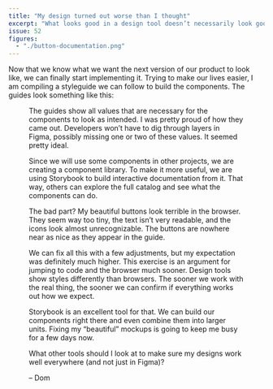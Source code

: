 ```yaml
---
title: "My design turned out worse than I thought"
excerpt: "What looks good in a design tool doesn’t necessarily look good in a browser. Working in both at the same time helps you catch those mistakes early."
issue: 52
figures:
  - "./button-documentation.png"
---
```


Now that we know what we want the next version of our product to look like, we can finally start implementing it. Trying to make our lives easier, I am compiling a styleguide we can follow to build the components. The guides look something like this:

<Figure
  alt="An excerpt from our style documentation, detailing  the dimensions, colors, and other attributes of a button."
  caption="An excerpt from our style documentation, detailing  the dimensions, colors, and other attributes of a button."
  fluid={props.figures['button-documentation']}
/>

The guides show all values that are necessary for the components to look as intended. I was pretty proud of how they came out. Developers won’t have to dig through layers in Figma, possibly missing one or two of these values. It seemed pretty ideal.

Since we will use some components in other projects, we are creating a component library. To make it more useful, we are using Storybook to build interactive documentation from it. That way, others can explore the full catalog and see what the components can do.

The bad part? My beautiful buttons look terrible in the browser. They seem way too tiny, the text isn’t very readable, and the icons look almost unrecognizable. The buttons are nowhere near as nice as they appear in the guide.

We can fix all this with a few adjustments, but my expectation was definitely much higher. This exercise is an argument for jumping to code and the browser much sooner. Design tools show styles differently than browsers. The sooner we work with the real thing, the sooner we can confirm if everything works out how we expect.

Storybook is an excellent tool for that. We can build our components right there and even combine them into larger units. Fixing my “beautiful” mockups is going to keep me busy for a few days now.

What other tools should I look at to make sure my designs work well everywhere (and not just in Figma)?

– Dom
